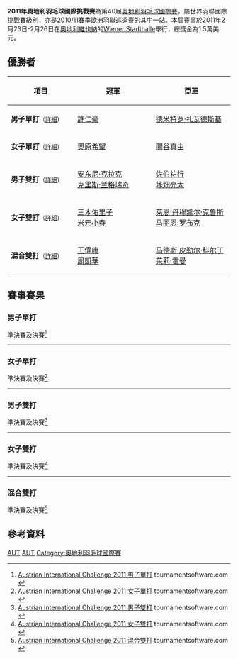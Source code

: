 {{noteTA|G1=Badminton}}
{{infobox badminton event
|name           = 2011年奧地利羽毛球國際挑戰賽
|image          = 
|size           = 
|caption        =
|dates          = 2011年2月23日－2月26日
|number_edition = 第40屆
|level          = 4A
|prize_money    = 1.5萬美元
|location       = {{AUT}}[[維也納|維也納]]
|venue          = [[Wiener_Stadthalle|Wiener Stadthalle]]
|previous       = 2010年奧地利羽毛球國際挑戰賽 
|next           = 2012年奧地利羽毛球國際挑戰賽
}}
'''2011年奧地利羽毛球國際挑戰賽'''為第40屆[[奧地利羽毛球國際賽|奧地利羽毛球國際賽]]，屬世界羽聯國際挑戰賽級別，亦是[[2010/11賽季歐洲羽聯巡迴賽|2010/11賽季歐洲羽聯巡迴賽]]的其中一站。本屆賽事於2011年2月23日-2月26日在[[奧地利|奧地利]][[維也納|維也納]]的[[Wiener_Stadthalle|Wiener Stadthalle]]舉行，總獎金為1.5萬美元。

== 優勝者 ==
{| class=wikitable style="font-size:small"
!width="200"|項目
!width="250"|冠軍
!width="250"|亞軍
|-
|'''男子單打'''<small>（[[#男子單打|詳細]]）</small>
|{{flagicon|TPE}} [[許仁豪|許仁豪]]
|{{flagicon|UKR}} [[德米特罗·扎瓦德斯基|德米特罗·扎瓦德斯基]]
|-
|'''女子單打'''<small>（[[#女子單打|詳細]]）</small>
|{{flagicon|JPN}} [[奧原希望|奧原希望]]
|{{flagicon|JPN}} [[關谷真由|關谷真由]]
|-
|'''男子雙打'''<small>（[[#男子雙打|詳細]]）</small>
|{{flagicon|ENG}} [[安东尼·克拉克|安东尼·克拉克]]<br/>{{flagicon|ENG}} [[克里斯·兰格瑞奇|克里斯·兰格瑞奇]]
|{{flagicon|JPN}} [[佐伯祐行|佐伯祐行]]<br/>{{flagicon|JPN}} [[垰畑亮太|垰畑亮太]]
|-
|'''女子雙打'''<small>（[[#女子雙打|詳細]]）</small>
|{{flagicon|JPN}} [[三木佑里子|三木佑里子]]<br/>{{flagicon|JPN}} [[米元小春|米元小春]]
|{{flagicon|DEN}} [[莱恩·丹穆凯尔·克鲁斯|莱恩·丹穆凯尔·克鲁斯]]<br/>{{flagicon|DEN}} [[马丽恩·罗布克|马丽恩·罗布克]]
|-
|'''混合雙打'''<small>（[[#混合雙打|詳細]]）</small>
|{{flagicon|HKG}} [[王偉康|王偉康]]<br/>{{flagicon|HKG}} [[周凱華|周凱華]]
|{{flagicon|DEN}} [[马德斯·皮勒尔·科尔丁|马德斯·皮勒尔·科尔丁]]<br/>{{flagicon|DEN}} [[茱莉·霍曼|茱莉·霍曼]]
|}

== 賽事賽果 ==
=== 男子單打 ===
;準決賽及決賽<ref name="MS">[http://bwf.tournamentsoftware.com/sport/draw.aspx?id=C34AC844-E69E-4A01-890E-CEDEF7335FDD&draw=12 Austrian International Challenge 2011 男子單打] {{Wayback|url=http://bwf.tournamentsoftware.com/sport/draw.aspx?id=C34AC844-E69E-4A01-890E-CEDEF7335FDD&draw=12 |date=20200803134410 }} tournamentsoftware.com {{en}}</ref>
{{4TeamBracket-Tennis3-v2
| team-width=200
| RD1-seed1=5
| RD1-team1='''{{flagicon|UKR}} [[德米特罗·扎瓦德斯基|德米特罗·扎瓦德斯基]]
| RD1-score1-1='''21
| RD1-score1-2=14
| RD1-score1-3='''21
| RD1-seed2=
| RD1-team2={{flagicon|RUS}} [[弗拉基米尔·伊万诺夫|弗拉基米尔·伊万诺夫]]
| RD1-score2-1=8
| RD1-score2-2='''21
| RD1-score2-3=17

| RD1-seed3=Q
| RD1-team3={{flagicon|MAS}} [[Kenn_Lim|Kenn Lim]]
| RD1-score3-1=12
| RD1-score3-2=15
| RD1-score3-3=
| RD1-seed4=
| RD1-team4='''{{flagicon|TPE}} [[許仁豪|許仁豪]]
| RD1-score4-1='''21
| RD1-score4-2='''21
| RD1-score4-3=

| RD2-seed1=5
| RD2-team1={{flagicon|UKR}} [[德米特罗·扎瓦德斯基|德米特罗·扎瓦德斯基]]
| RD2-score1-1=15
| RD2-score1-2=12
| RD2-score1-3=
| RD2-seed2=
| RD2-team2='''{{flagicon|TPE}} [[許仁豪|許仁豪]]
| RD2-score2-1='''21
| RD2-score2-2='''21
| RD2-score2-3=
}}
----

=== 女子單打 ===
;準決賽及決賽<ref name="WS">[http://bwf.tournamentsoftware.com/sport/draw.aspx?id=C34AC844-E69E-4A01-890E-CEDEF7335FDD&draw=26 Austrian International Challenge 2011 女子單打] {{Wayback|url=http://bwf.tournamentsoftware.com/sport/draw.aspx?id=C34AC844-E69E-4A01-890E-CEDEF7335FDD&draw=26 |date=20200803134436 }} tournamentsoftware.com {{en}}</ref>
{{4TeamBracket-Tennis3-v2
| team-width=200
| RD1-seed1=Q
| RD1-team1={{flagicon|JPN}} [[高橋沙也加|高橋沙也加]]
| RD1-score1-1=14
| RD1-score1-2='''21
| RD1-score1-3=16
| RD1-seed2=
| RD1-team2='''{{flagicon|JPN}} [[關谷真由|關谷真由]]
| RD1-score2-1='''21
| RD1-score2-2=14
| RD1-score2-3='''21

| RD1-seed3=Q
| RD1-team3='''{{flagicon|JPN}} [[奧原希望|奧原希望]]
| RD1-score3-1='''21
| RD1-score3-2='''21
| RD1-score3-3=
| RD1-seed4=2
| RD1-team4={{flagicon|SCO}} [[苏珊·埃格尔斯达芙|苏珊·埃格尔斯达芙]]
| RD1-score4-1=19
| RD1-score4-2=9
| RD1-score4-3=

| RD2-seed1=Q
| RD2-team1={{flagicon|JPN}} [[關谷真由|關谷真由]]
| RD2-score1-1=6
| RD2-score1-2=16
| RD2-score1-3=
| RD2-seed2=Q
| RD2-team2='''{{flagicon|JPN}} [[奧原希望|奧原希望]]
| RD2-score2-1='''21
| RD2-score2-2='''21
| RD2-score2-3=
}}
----

=== 男子雙打 ===
;準決賽及決賽<ref name="MD">[http://bwf.tournamentsoftware.com/sport/draw.aspx?id=C34AC844-E69E-4A01-890E-CEDEF7335FDD&draw=16 Austrian International Challenge 2011 男子雙打] {{Wayback|url=http://bwf.tournamentsoftware.com/sport/draw.aspx?id=C34AC844-E69E-4A01-890E-CEDEF7335FDD&draw=16 |date=20200803134421 }} tournamentsoftware.com {{en}}</ref>
{{4TeamBracket-Tennis3-v2
| team-width=200
| RD1-seed1=1
| RD1-team1={{flagicon|NED}} [[鲁德·博世|鲁德·博世]]<br/> {{flagicon|NED}} [[科恩·雷德|科恩·雷德]]
| RD1-score1-1=18
| RD1-score1-2=15
| RD1-score1-3=
| RD1-seed2=7
| RD1-team2='''{{flagicon|ENG}} [[安东尼·克拉克|安东尼·克拉克]]<br/> {{flagicon|ENG}} [[克里斯·兰格瑞奇|克里斯·兰格瑞奇]]
| RD1-score2-1='''21
| RD1-score2-2='''21
| RD1-score2-3=

| RD1-seed3=
| RD1-team3='''{{flagicon|JPN}} [[佐伯祐行|佐伯祐行]]<br/> {{flagicon|JPN}} [[垰畑亮太|垰畑亮太]]
| RD1-score3-1='''21
| RD1-score3-2='''21
| RD1-score3-3=
| RD1-seed4=6
| RD1-team4={{flagicon|AUT}} [[彼得·曹纳|彼得·曹纳]]<br/> {{flagicon|AUT}} [[罗曼·泽恩沃德|罗曼·泽恩沃德]]
| RD1-score4-1=17
| RD1-score4-2=14
| RD1-score4-3=

| RD2-seed1=7
| RD2-team1='''{{flagicon|ENG}} [[安东尼·克拉克|安东尼·克拉克]]<br/> {{flagicon|ENG}} [[克里斯·兰格瑞奇|克里斯·兰格瑞奇]]
| RD2-score1-1='''21
| RD2-score1-2='''21
| RD2-score1-3=
| RD2-seed2=
| RD2-team2={{flagicon|JPN}} [[佐伯祐行|佐伯祐行]]<br/> {{flagicon|JPN}} [[垰畑亮太|垰畑亮太]]
| RD2-score2-1=15
| RD2-score2-2=16
| RD2-score2-3=
}}
----

=== 女子雙打 ===
;準決賽及決賽<ref name="WD">[http://bwf.tournamentsoftware.com/sport/draw.aspx?id=C34AC844-E69E-4A01-890E-CEDEF7335FDD&draw=17 Austrian International Challenge 2011 女子雙打] {{Wayback|url=http://bwf.tournamentsoftware.com/sport/draw.aspx?id=C34AC844-E69E-4A01-890E-CEDEF7335FDD&draw=17 |date=20200803134417 }} tournamentsoftware.com {{en}}</ref>
{{4TeamBracket-Tennis3-v2
| team-width=200
| RD1-seed1=5
| RD1-team1='''{{flagicon|DEN}} [[莱恩·丹穆凯尔·克鲁斯|莱恩·丹穆凯尔·克鲁斯]]<br/> {{flagicon|DEN}} [[马丽恩·罗布克|马丽恩·罗布克]]
| RD1-score1-1='''21
| RD1-score1-2='''21
| RD1-score1-3=
| RD1-seed2=
| RD1-team2={{flagicon|JPN}} [[市丸美里|市丸美里]]<br/> {{flagicon|JPN}} [[田中志穗|田中志穗]]
| RD1-score2-1=19
| RD1-score2-2=17
| RD1-score2-3=

| RD1-seed3=
| RD1-team3={{flagicon|AUS}} [[周玉蓮|周玉蓮]]<br/> {{flagicon|AUS}} [[雷努加·韦兰|雷努加·韦兰]]
| RD1-score3-1=11
| RD1-score3-2=13
| RD1-score3-3=
| RD1-seed4=2
| RD1-team4='''{{flagicon|JPN}} [[三木佑里子|三木佑里子]]<br/> {{flagicon|JPN}} [[米元小春|米元小春]]
| RD1-score4-1='''21
| RD1-score4-2='''21
| RD1-score4-3=

| RD2-seed1=5
| RD2-team1={{flagicon|DEN}} [[莱恩·丹穆凯尔·克鲁斯|莱恩·丹穆凯尔·克鲁斯]]<br/> {{flagicon|DEN}} [[马丽恩·罗布克|马丽恩·罗布克]]
| RD2-score1-1=24
| RD2-score1-2=15
| RD2-score1-3=
| RD2-seed2=2
| RD2-team2='''{{flagicon|JPN}} [[三木佑里子|三木佑里子]]<br/> {{flagicon|JPN}} [[米元小春|米元小春]]
| RD2-score2-1='''26
| RD2-score2-2='''21
| RD2-score2-3=
}}
----

=== 混合雙打 ===
;準決賽及決賽<ref name="XD">[http://bwf.tournamentsoftware.com/sport/draw.aspx?id=C34AC844-E69E-4A01-890E-CEDEF7335FDD&draw=19 Austrian International Challenge 2011 混合雙打] {{Wayback|url=http://bwf.tournamentsoftware.com/sport/draw.aspx?id=C34AC844-E69E-4A01-890E-CEDEF7335FDD&draw=19 |date=20200803134420 }} tournamentsoftware.com {{en}}</ref>
{{4TeamBracket-Tennis3-v2
| team-width=200
| RD1-seed1=
| RD1-team1={{flagicon|GER}} [[蒂姆·德特曼|蒂姆·德特曼]]<br/> {{flagicon|NED}} [[伊尔莎·瓦森|伊尔莎·瓦森]]
| RD1-score1-1=18
| RD1-score1-2=13
| RD1-score1-3=
| RD1-seed2=5
| RD1-team2='''{{flagicon|DEN}} [[马德斯·皮勒尔·科尔丁|马德斯·皮勒尔·科尔丁]]<br/> {{flagicon|DEN}} [[茱莉·霍曼|茱莉·霍曼]]
| RD1-score2-1='''21
| RD1-score2-2='''21
| RD1-score2-3=

| RD1-seed3=3
| RD1-team3={{flagicon|DEN}} [[米克尔·德尔博·拉森|米克尔·德尔博·拉森]]<br/> {{flagicon|DEN}} [[米尔·舍特-克里斯滕森|米尔·舍特-克里斯滕森]]
| RD1-score3-1='''21
| RD1-score3-2=18
| RD1-score3-3=14
| RD1-seed4=2
| RD1-team4='''{{flagicon|HKG}} [[王偉康|王偉康]]<br/> {{flagicon|HKG}} [[周凱華|周凱華]]
| RD1-score4-1=18
| RD1-score4-2='''21
| RD1-score4-3='''21

| RD2-seed1=5
| RD2-team1={{flagicon|DEN}} [[马德斯·皮勒尔·科尔丁|马德斯·皮勒尔·科尔丁]]<br/> {{flagicon|DEN}} [[茱莉·霍曼|茱莉·霍曼]]
| RD2-score1-1=17
| RD2-score1-2=11
| RD2-score1-3=
| RD2-seed2=2
| RD2-team2='''{{flagicon|HKG}} [[王偉康|王偉康]]<br/> {{flagicon|HKG}} [[周凱華|周凱華]]
| RD2-score2-1='''21
| RD2-score2-2='''21
| RD2-score2-3=
}}

== 參考資料 ==
{{Reflist}}

[[Category:2011年世界羽聯國際挑戰賽|AUT]]
[[Category:2010/11賽季歐洲羽聯巡迴賽|AUT]]
[[Category:奧地利羽毛球國際賽|Category:奧地利羽毛球國際賽]]